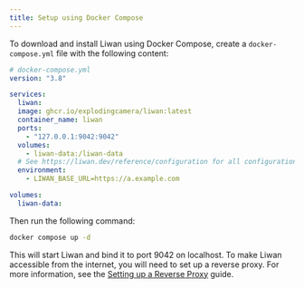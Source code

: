 ```yaml
---
title: Setup using Docker Compose
---
```


To download and install Liwan using Docker Compose, create a `docker-compose.yml` file with the following content:

```yaml
# docker-compose.yml
version: "3.8"

services:
  liwan:
  image: ghcr.io/explodingcamera/liwan:latest
  container_name: liwan
  ports:
    - "127.0.0.1:9042:9042"
  volumes:
    - liwan-data:/liwan-data
  # See https://liwan.dev/reference/configuration for all configuration options
  environment:
    - LIWAN_BASE_URL=https://a.example.com

volumes:
  liwan-data:
```

Then run the following command:

```sh
docker compose up -d
```

This will start Liwan and bind it to port 9042 on localhost. To make Liwan accessible from the internet, you will need to set up a reverse proxy. For more information, see the [Setting up a Reverse Proxy](/guides/reverse-proxy) guide.
